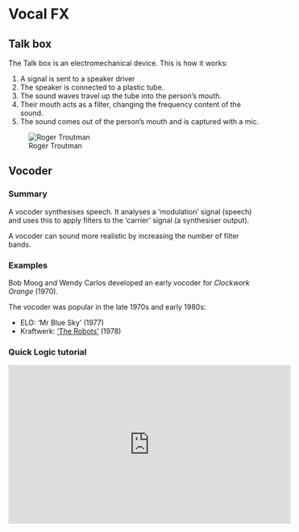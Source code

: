 # Vocal FX

## Talk box

The Talk box is an electromechanical device. This is how it works:

1. A signal is sent to a speaker driver
1. The speaker is connected to a plastic tube.
1. The sound waves travel up the tube into the person's mouth.
1. Their mouth acts as a filter, changing the frequency content of the sound.
1. The sound comes out of the person's mouth and is captured with a mic.

![Roger Troutman](img/troutman.jpg){}

## Vocoder

### Summary

A vocoder synthesises speech. It analyses a 'modulation' signal (speech) and uses this to apply filters to the 'carrier' signal (a synthesiser output).

A vocoder can sound more realistic by increasing the number of filter bands.

### Examples

Bob Moog and Wendy Carlos developed an early vocoder for *Clockwork Orange* (1970).

The vocoder was popular in the late 1970s and early 1980s:

* ELO: 'Mr Blue Sky' (1977)
* Kraftwerk: ['The Robots'](https://www.youtube.com/watch?v=D_8Pma1vHmw#t=65s) (1978)


### Quick Logic tutorial

<iframe width="560" height="315" src="https://www.youtube.com/embed/wM7yftkjvuw" frameborder="0" allow="accelerometer; autoplay; encrypted-media; gyroscope; picture-in-picture" allowfullscreen></iframe>

